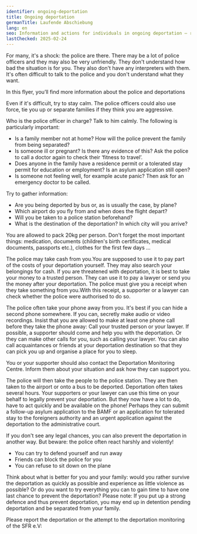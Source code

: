 ```yaml
---
identifier: ongoing-deportation
title: Ongoing deportation
germanTitle: Laufende Abschiebung
lang: en
seo: Information and actions for individuals in ongoing deportation – rights, support and immediate help
lastChecked: 2025-02-24
---
```


For many, it's a shock: the police are there. There may be a lot of police officers and they may also be very unfriendly. They don't understand how bad the situation is for you. They also don't have any interpreters with them. It's often difficult to talk to the police and you don't understand what they want.

In this flyer, you’ll find more information about the <InternalShortLink identifier="police">police and deportations</InternalShortLink> 

Even if it's difficult, try to stay calm. The police officers could also use force, tie you up or separate families if they think you are aggressive.

Who is the police officer in charge? Talk to him calmly. The following is particularly important:

- Is a family member not at home? How will the police prevent the family from being separated?
- Is someone ill or pregnant? Is there any evidence of this? Ask the police to call a doctor again to check their ‘fitness to travel’.
- Does anyone in the family have a residence permit or a tolerated stay permit for education or employment? Is an asylum application still open?
- Is someone not feeling well, for example acute panic? Then ask for an emergency doctor to be called.

Try to gather information:

- Are you being deported by bus or, as is usually the case, by plane?
- Which airport do you fly from and when does the flight depart?
- Will you be taken to a police station beforehand?
- What is the destination of the deportation? In which city will you arrive?

You are allowed to pack 20kg per person. Don't forget the most important things: medication, documents (children's birth certificates, medical documents, passports etc.), clothes for the first few days ...

The police may take cash from you.You are supposed to use it to pay part of the costs of your deportation yourself. They may also search your belongings for cash.
If you are threatened with deportation, it is best to take your money to a trusted person. They can use it to pay a lawyer or send you the money after your deportation.
The police must give you a receipt when they take something from you.With this receipt, a supporter or a lawyer can check whether the police were authorised to do so.

The police often take your phone away from you. It's best if you can hide a second phone somewhere. If you can, secretly make audio or video recordings.
Insist that you are allowed to make at least one phone call before they take the phone away:
Call your trusted person or your lawyer.
If possible, a supporter should come and help you with the deportation. Or they can make other calls for you, such as calling your lawyer.
You can also call acquaintances or friends at your deportation destination so that they can pick you up and organise a place for you to sleep.

You or your supporter should also contact the <InternalShortLink identifier="contacts">Deportation Monitoring Centre</InternalShortLink>.
Inform them about your situation and ask how they can support you.

The police will then take the people to the police station. They are then taken to the airport or onto a bus to be deported. Deportation often takes several hours.
Your supporters or your lawyer can use this time on your behalf to legally prevent your deportation. 
But they now have a lot to do, have to act quickly and be available on the phone! 
Perhaps they can submit a follow-up asylum application to the BAMF or an application for tolerated stay to the foreigners authority and an urgent application against the deportation to the administrative court.

If you don't see any legal chances, you can also prevent the deportation in another way. But beware: the police often react harshly and violently!

- You can try to defend yourself and run away
- Friends can block the police for you
- You can refuse to sit down on the plane 

<ExternalShortLink identifier="airplane"></ExternalShortLink>

<ExternalShortLink identifier="noboarderassembly_resistance"></ExternalShortLink>Think about what is better for you and your family: would you rather survive the deportation as quickly as possible and experience as little violence as possible? Or do you want to try everything you can to gain time to have one last chance to prevent the deportation?
Please note: If you put up a strong defence and thus prevent deportation, you may end up in <InternalShortLink identifier="detention">detention pending deportation</InternalShortLink> and be separated from your family.

Please report the deportation or the attempt to the deportation monitoring of the SFR e.V:

<Address identifier="sfr_abschiebemonitoring"/>
